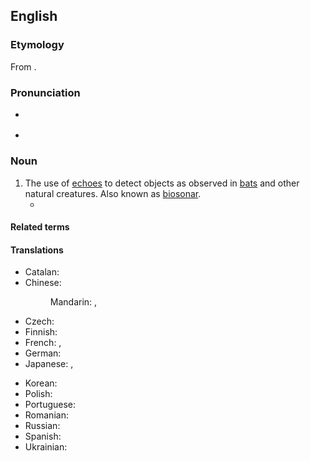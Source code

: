 {{also|écholocation}}
==English==

===Etymology===
{{wikipedia}}
From {{compound|en|echo|location}}.

===Pronunciation===
* {{a|US}} {{IPA|en|/ˌɛkoʊloʊˈkeɪʃən/}}
* {{rhymes|en|eɪʃən|s=5}}

===Noun===
{{en-noun|~}}

# The use of [[echo]]es to detect objects as observed in [[bat]]s and other natural creatures. Also known as [[biosonar]].
#* {{quote-journal|en|year=2013|month=May-June|author=[http://www.americanscientist.org/authors/detail/william-e-conner-1 William E. Conner]
|title=[http://www.americanscientist.org/issues/feature/2013/3/an-acoustic-arms-race An Acoustic Arms Race]
|volume=101|issue=3|page=206-7|magazine={{w|American Scientist}}
|passage=Earless ghost swift moths become “invisible” to '''echolocating''' bats by forming mating clusters close (less than half a meter) above vegetation and effectively blending into the clutter of echoes that the bat receives from the leaves and stems around them.}}

====Related terms====
{{rel3|en|
|echolocate
|photolocation
}}

====Translations====
{{trans-top|use of echos to detect objects}}
* Catalan: {{t|ca|ecolocalització|f}}
* Chinese:
*: Mandarin: {{t+|cmn|回聲定位}}, {{t+|cmn|回声定位|tr=huíshēng dìngwèi}}
* Czech: {{t+|cs|echolokace|f}}
* Finnish: {{t+|fi|kaikuluotaus}}
* French: {{t+|fr|écholocation|f}}, {{t+|fr|écholocalisation|f}}
* German: {{t|de|Echoortung|f}}
* Japanese: {{t|ja|反響定位|tr=はんきょうていい, hankyō teii}}, {{t|ja|音波探知|tr=onpatanpa}}
{{trans-mid}}
* Korean: {{t-needed|ko}}
* Polish: {{t+|pl|echolokacja|f}}
* Portuguese: {{t|pt|ecolocalização|f}}
* Romanian: {{t+|ro|ecolocație|f}}
* Russian: {{t+|ru|эхолока́ция|f}}
* Spanish: {{t|es|ecolocalización|f}}
* Ukrainian: {{t-needed|uk}}
{{trans-bottom}}